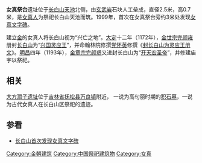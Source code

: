 '''女真祭台'''遗址位于[[长白山|长白山]][[天池_(长白山)|天池]]北侧，由[[玄武岩|玄武岩]]石块人工垒成，直径2.5米，高0.7米，是[[女真人|女真人]]为祭祀长白山天池而筑。1999年，首次在女真祭台旁约3米处发现[[女真文字碑|女真文字碑]]。

建立[[金朝|金]]的女真人将长白山视为“兴亡之地”。[[大定_(金)|大定]]十二年（1172年），[[金世宗|金世宗完颜雍]]册封[[长白山|长白山]]为“[[兴国灵应王|兴国灵应王]]”，并命翰林院修撰[[党怀英|党怀英]]修撰《[[封长白山为灵应王册文|封长白山为灵应王册文]]》。[[明昌|明昌]]四年（1193年），[[金章宗|金章宗完颜璟]]又进封长白山为“[[开天宏圣帝|开天宏圣帝]]”，并修建庙宇以祭祀。 

== 相关 ==

[[大方顶子遗址|大方顶子遗址]]位于[[吉林省|吉林省]][[抚松县|抚松县]][[万良镇|万良镇]]附近， 一说为高句丽时期的[[积石墓|积石墓]]，一说为古代女真人在长白山区祭祀的遗迹。

==参看==
<div class="references-small">
<references />
</div>

*[https://web.archive.org/web/20070818010923/http://jl.xinhuanet.com/shangye/2005-12/19/content_5850545.htm 长白山首次发现女真文字碑]

[[Category:金朝建筑|Category:金朝建筑]]
[[Category:中国祭祀建筑物|Category:中国祭祀建筑物]]
[[Category:女真|Category:女真]]